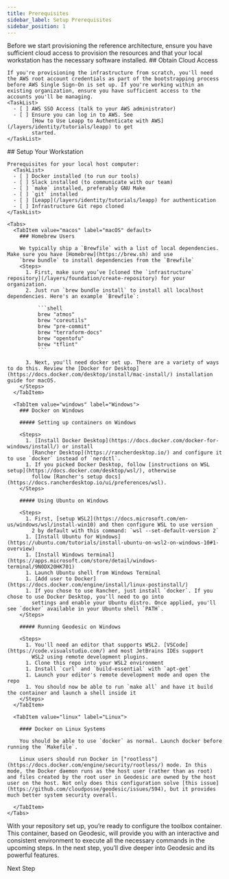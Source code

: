```yaml
---
title: Prerequisites
sidebar_label: Setup Prerequisites
sidebar_position: 1
---
```


<Intro>
  Before we start provisioning the reference architecture, ensure you have sufficient cloud access to provision the resources and that your local workstation has the necessary software installed.
</Intro>

<Steps>
  <Step>
    ## <StepNumber/> Obtain Cloud Access

    If you're provisioning the infrastructure from scratch, you'll need the AWS root account credentials as part of the bootstrapping process before AWS Single Sign-On is set up. If you're working within an existing organization, ensure you have sufficient access to the accounts you'll be managing.
    <TaskList>
      - [ ] AWS SSO Access (talk to your AWS administrator)
      - [ ] Ensure you can log in to AWS. See
            [How to Use Leapp to Authenticate with AWS](/layers/identity/tutorials/leapp) to get
            started.
    </TaskList>
  </Step>

  <Step>
    ## <StepNumber/> Setup Your Workstation

    Prerequisites for your local host computer:
      <TaskList>
      - [ ] Docker installed (to run our tools)
      - [ ] Slack installed (to communicate with our team)
      - [ ] `make` installed, preferably GNU Make
      - [ ] `git` installed
      - [ ] [Leapp](/layers/identity/tutorials/leapp) for authentication
      - [ ] Infrastructure Git repo cloned
    </TaskList>

    <Tabs>
      <TabItem value="macos" label="macOS" default>
        ### Homebrew Users

        We typically ship a `Brewfile` with a list of local dependencies. Make sure you have [Homebrew](https://brew.sh) and use
        `brew bundle` to install dependencies from the `Brewfile`
        <Steps>
          1. First, make sure you’ve [cloned the `infrastructure` repository](/layers/foundation/create-repository) for your organization.
          2. Just run `brew bundle install` to install all localhost dependencies. Here's an example `Brewfile`:

              ```shell
              brew "atmos"
              brew "coreutils"
              brew "pre-commit"
              brew "terraform-docs"
              brew "opentofu"
              brew "tflint"
              ```

          3. Next, you'll need docker set up. There are a variety of ways to do this. Review the [Docker for Desktop](https://docs.docker.com/desktop/install/mac-install/) installation guide for macOS.
        </Steps>
      </TabItem>

      <TabItem value="windows" label="Windows">
        ### Docker on Windows

        ##### Setting up containers on Windows

        <Steps>
          1. [Install Docker Desktop](https://docs.docker.com/docker-for-windows/install/) or install
            [Rancher Desktop](https://rancherdesktop.io/) and configure it to use `docker` instead of `nerdctl`.
          1. If you picked Docker Desktop, follow [instructions on WSL setup](https://docs.docker.com/desktop/wsl/), otherwise
            follow [Rancher's setup docs](https://docs.rancherdesktop.io/ui/preferences/wsl).
        </Steps>

        ##### Using Ubuntu on Windows

        <Steps>
          1. First, [setup WSL2](https://docs.microsoft.com/en-us/windows/wsl/install-win10) and then configure WSL to use version
            2 by default with this command: `wsl --set-default-version 2`
          1. [Install Ubuntu for Windows](https://ubuntu.com/tutorials/install-ubuntu-on-wsl2-on-windows-10#1-overview)
          1. [Install Windows terminal](https://apps.microsoft.com/store/detail/windows-terminal/9N0DX20HK701)
          1. Launch Ubuntu shell from Windows Terminal
          1. [Add user to Docker](https://docs.docker.com/engine/install/linux-postinstall/)
          1. If you chose to use Rancher, just install `docker`. If you chose to use Docker Desktop, you'll need to go into
            settings and enable your Ubuntu distro. Once applied, you'll see `docker` available in your Ubuntu shell `PATH`.
        </Steps>

        ##### Running Geodesic on Windows

        <Steps>
          1. You'll need an editor that supports WSL2. [VSCode](https://code.visualstudio.com/) and most JetBrains IDEs support
            WSL2 using remote development plugins.
          1. Clone this repo into your WSL2 environment
          1. Install `curl` and `build-essential` with `apt-get`
          1. Launch your editor's remote development mode and open the repo
          1. You should now be able to run `make all` and have it build the container and launch a shell inside it
        </Steps>
      </TabItem>

      <TabItem value="linux" label="Linux">

        #### Docker on Linux Systems

        You should be able to use `docker` as normal. Launch docker before running the `Makefile`.

        Linux users should run Docker in ["rootless"](https://docs.docker.com/engine/security/rootless/) mode. In this mode, the Docker daemon runs as the host user (rather than as root) and files created by the root user in Geodesic are owned by the host user on the host. Not only does this configuration solve [this issue](https://github.com/cloudposse/geodesic/issues/594), but it provides much better system security overall.

      </TabItem>
    </Tabs>
  </Step>
</Steps>

<ActionCard title="What comes next?">
  With your repository set up, you’re ready to configure the toolbox container. This container, based on Geodesic, will provide you with an interactive and consistent environment to execute all the necessary commands in the upcoming steps. In the next step, you’ll dive deeper into Geodesic and its powerful features.

  <PrimaryCTA to="/layers/foundation/toolbox">Next Step</PrimaryCTA>
</ActionCard>
